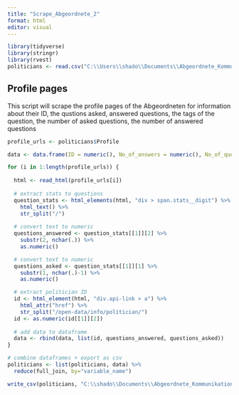 ```yaml
---
title: "Scrape_Abgeordnete_2"
format: html
editor: visual
---
```


```r
library(tidyverse)
library(stringr)
library(rvest)
politicians <- read.csv("C:\\Users\\shado\\Documents\\Abgeordnete_Kommunikation\\politicians_v2.csv", header = TRUE, stringsAsFactors = FALSE)
```

## Profile pages

This script will scrape the profile pages of the Abgeordneten for information about their ID, the qustions asked, answered questions, the tags of the question, the number of asked questions, the number of answered questions

```r
profile_urls <- politicians$Profile

data <- data.frame(ID = numeric(), No_of_answers = numeric(), No_of_questions = numeric())

for (i in 1:length(profile_urls)) {  
  
  html <- read_html(profile_urls[i])
  
  # extract stats to questions
  question_stats <- html_elements(html, "div > span.stats__digit") %>%
    html_text() %>%
    str_split("/")
  
  # convert text to numeric
  questions_answered <- question_stats[[1]][2] %>%
    substr(2, nchar(.)) %>%
    as.numeric()

  # convert text to numeric
  questions_asked <- question_stats[[1]][1] %>%
    substr(1, nchar(.)-1) %>%
    as.numeric()

  # extract politician ID 
  id <- html_element(html, "div.api-link > a") %>%
    html_attr("href") %>%
    str_split("/open-data/info/politician/") 
  id <- as.numeric(id[[1]][2])
  
  # add data to dataframe
  data <- rbind(data, list(id, questions_answered, questions_asked))
}

```

```r
# combine dataframes + export as csv
politicians <- list(politicians, data) %>%
  reduce(full_join, by="variable_name")

write_csv(politicians, "C:\\shado\\Documents\\Abgeordnete_Kommunikation\\politicians_v3.csv")
```
